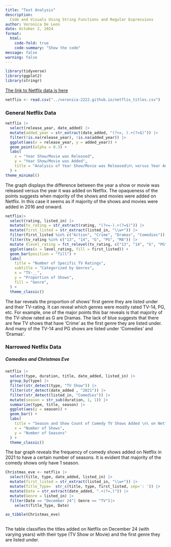 ```yaml
---
title: "Text Analysis"
description: 
  Code and Visuals Using String Functions and Regular Expressions
author: Veronica De Leon
date: October 2, 2024
format:
  html:
    code-fold: true
    code-summary: "Show the code"
message: false
warning: false
---
```


```r
library(tidyverse)
library(ggplot2)
library(stringr)
```

[The link to Netflix data is here](https://www.kaggle.com/datasets/shivamb/netflix-shows)

```r
netflix <- read.csv("../veronica-2222.github.io/netflix_titles.csv")
```

### General Netflix Data

```r
netflix |>
  select(release_year, date_added) |>
  mutate(added_year = str_extract(date_added, "(?<=, ).+(?=$)")) |>
  filter(!is.na(release_year), !is.na(added_year)) |>
  ggplot(aes(x = release_year, y = added_year)) +
  geom_point(alpha = 0.3) +
  labs(
    x = "Year Show/Movie was Released",
    y = "Year Show/Movie was Added",
    title = "Analysis of Year Show/Movie was Released\n\ versus Year Added on Netflix"
  ) +
theme_minimal()
```

The graph displays the difference between the year a show or movie was released versus the year it was added on Netflix. The opaqueness of the points suggests when majority of the shows and movies were added on Netflix. In this case it seems as if majority of the shows and movies were added in 2016 and onward.

```r
netflix|>
  select(rating, listed_in) |>
  mutate(tv_rating = str_extract(rating, "(?<=-).+(?=$)")) |>
  mutate(first_listed = str_extract(listed_in, "\\w+")) |>
  filter(first_listed %in% c("Action", "Crime", "Dramas", "Comedies")) |>
  filter(tv_rating %in% c("13", "14", "G", "PG", "MA")) |>
  mutate (level_rating = fct_relevel(tv_rating, c("13", "14", "G", "PG", "MA"))) |>
  ggplot(aes(x = level_rating, fill = first_listed)) +
  geom_bar(position = "fill") +
  labs(
    title = "Number of Specific TV Ratings",
    subtitle = "Categorized by Genres",
    x = "TV-__",
    y = "Proportion of Shows",
    fill = "Genre",
  ) +
  theme_classic()
```

The bar reveals the proportion of shows' first genre they are listed under and their TV-rating. It can reveal which genres were mostly rated TV-14, PG, etc. For example, one of the major points this bar reveals is that majority of the TV-show rated as G are Dramas. The lack of blue suggests that there are few TV shows that have 'Crime' as the first genre they are listed under. And many of the TV-14 and PG shows are listed under 'Comedies' and 'Dramas'.

### 

### Narrowed Netflix Data

##### Comedies and Christmas Eve

```r
netflix |>
  select(type, duration, title, date_added, listed_in) |>
  group_by(type) |>
  filter(str_detect(type, "TV Show")) |>
  filter(str_detect(date_added , "2021")) |>
  filter(str_detect(listed_in, "Comedies")) |>
  mutate(season = str_sub(duration, 1, 1)) |> 
  summarize(type, title, season) |>
  ggplot(aes(y = season)) +
  geom_bar() +
  labs(
    title = "Season and Show Count of Comedy TV Shows Added \n\ on Netflix in 2021",
    x = "Number of Shows",
    y = "Number of Seasons"
  ) +
  theme_classic()

```

The bar graph reveals the frequency of comedy shows added on Netflix in 2021 to have a certain number of seasons. It is evident that majority of the comedy shows only have 1 season.

```r

Christmas_eve <- netflix |>
  select(title, type, date_added, listed_in) |>
  mutate(first_listed = str_extract(listed_in, "\\w+")) |>
  mutate(Title_Type=  str_c(title, type, first_listed, sep=': ')) |>
  mutate(Date = str_extract(date_added, ".+(?=,)")) |>
  mutate(Genre = listed_in) |>
  filter(Date == "December 24"| Genre == "TV")|>
    select(Title_Type, Date) 

as_tibble(Christmas_eve)
 
```

The table classifies the titles added on Netflix on December 24 (with varying years) with their type (TV Show or Movie) and the first genre they are listed under.

